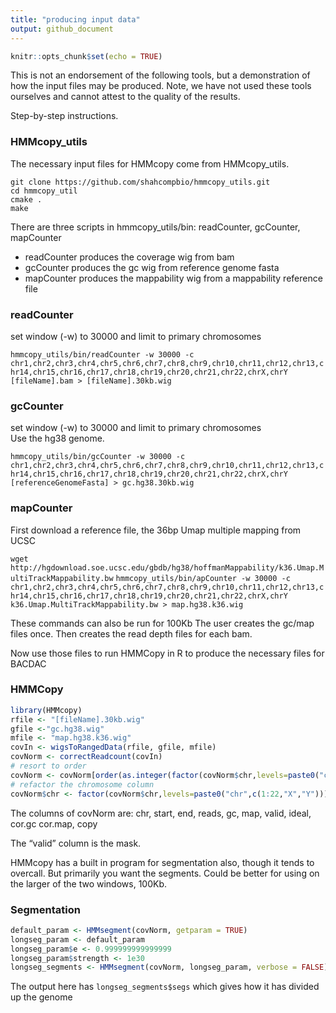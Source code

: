 ```yaml
---
title: "producing input data"
output: github_document
---
```


```r
knitr::opts_chunk$set(echo = TRUE)
```

This is not an endorsement of the following tools, but a demonstration of how the input files may be produced.
Note, we have not used these tools ourselves and cannot attest to the quality of the results.

Step-by-step instructions. 


### HMMcopy_utils
The necessary input files for HMMcopy come from HMMcopy_utils.   

`git clone https://github.com/shahcompbio/hmmcopy_utils.git`  
`cd hmmcopy_util`  
`cmake .`  
`make`  


There are three scripts in hmmcopy_utils/bin: readCounter, gcCounter, mapCounter

* readCounter produces the coverage wig from bam
* gcCounter produces the gc wig from reference genome fasta
* mapCounter produces the mappability wig from a mappability reference file

### readCounter
set window (-w) to 30000 and limit to primary chromosomes

`hmmcopy_utils/bin/readCounter -w 30000 -c chr1,chr2,chr3,chr4,chr5,chr6,chr7,chr8,chr9,chr10,chr11,chr12,chr13,chr14,chr15,chr16,chr17,chr18,chr19,chr20,chr21,chr22,chrX,chrY` `[fileName].bam > [fileName].30kb.wig`

### gcCounter
set window (-w) to 30000 and limit to primary chromosomes  
Use the hg38 genome.

`hmmcopy_utils/bin/gcCounter -w 30000 -c chr1,chr2,chr3,chr4,chr5,chr6,chr7,chr8,chr9,chr10,chr11,chr12,chr13,chr14,chr15,chr16,chr17,chr18,chr19,chr20,chr21,chr22,chrX,chrY` `[referenceGenomeFasta] > gc.hg38.30kb.wig`


### mapCounter
First download a reference file, the 36bp Umap multiple mapping from UCSC

`wget http://hgdownload.soe.ucsc.edu/gbdb/hg38/hoffmanMappability/k36.Umap.MultiTrackMappability.bw`
`hmmcopy_utils/bin/apCounter -w 30000 -c chr1,chr2,chr3,chr4,chr5,chr6,chr7,chr8,chr9,chr10,chr11,chr12,chr13,chr14,chr15,chr16,chr17,chr18,chr19,chr20,chr21,chr22,chrX,chrY` `k36.Umap.MultiTrackMappability.bw > map.hg38.k36.wig`

These commands can also be run for 100Kb 
The user creates the gc/map files once. Then creates the read depth files for each bam.
 
Now use those files to run HMMCopy in R to produce the necessary files for BACDAC

### HMMCopy
```r
library(HMMcopy)
rfile <- "[fileName].30kb.wig"
gfile <-"gc.hg38.wig"
mfile <- "map.hg38.k36.wig"
covIn <- wigsToRangedData(rfile, gfile, mfile)
covNorm <- correctReadcount(covIn)
# resort to order
covNorm <- covNorm[order(as.integer(factor(covNorm$chr,levels=paste0("chr",c(1:22,"X","Y"))))),]
# refactor the chromosome column
covNorm$chr <- factor(covNorm$chr,levels=paste0("chr",c(1:22,"X","Y")))
```

The columns of covNorm are: chr, start, end, reads, gc, map, valid, ideal, cor.gc cor.map, copy

The "valid" column is the mask.

HMMcopy has a built in program for segmentation also, though it tends to overcall. But primarily you want the segments. Could be better for using on the larger of the two windows, 100Kb.

### Segmentation
```r
default_param <- HMMsegment(covNorm, getparam = TRUE)
longseg_param <- default_param
longseg_param$e <- 0.999999999999999
longseg_param$strength <- 1e30
longseg_segments <- HMMsegment(covNorm, longseg_param, verbose = FALSE)
```

The output here has `longseg_segments$segs` which gives how it has divided up the genome






